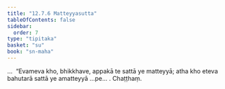 ```yaml
---
title: "12.7.6 Matteyyasutta"
tableOfContents: false
sidebar:
  order: 7
type: "tipitaka"
basket: "su"
book: "sn-maha"
---
```



<DynamicBreadcrumb />

<Division number="1136" book="sn-maha" bookNo="14" page="405">

<Paragraph number="2446" book="sn-maha">
…  “Evameva kho, bhikkhave, appakā te sattā ye matteyyā; atha kho eteva bahutarā sattā ye amatteyyā …pe… .

</Paragraph>
</Division>

<Paragraph number="2447" type="center" book="sn-maha">
Chaṭṭhaṃ.
</Paragraph>
